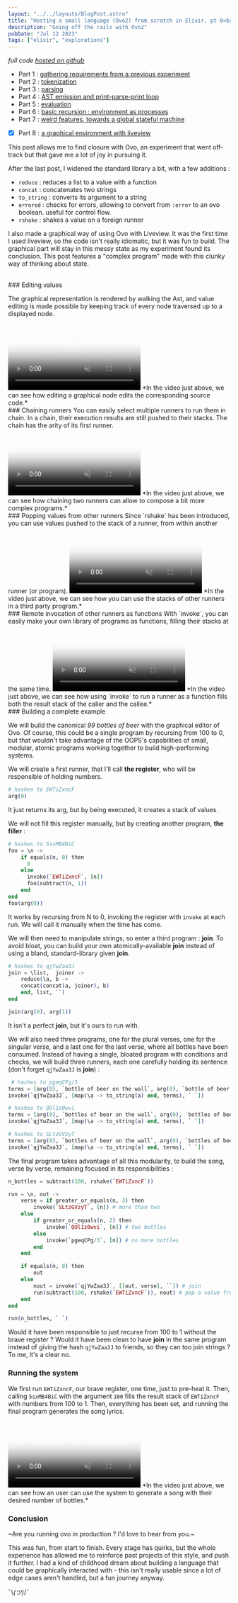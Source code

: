 ```yaml
---
layout: "../../layouts/BlogPost.astro"
title: "Hosting a small language (Ovo2) from scratch in Elixir, pt 8<br/>The end : the Ovo Optimal Personal System (oops), with liveview"
description: "Going off the rails with Ovo2"
pubDate: "Jul 12 2023"
tags: ["elixir", "explorations"]
---
```


*full code [hosted on github](https://github.com/lucassifoni/ovo)*

- Part 1 : [gathering requirements from a previous experiment](/blog/small-lang-elixir)
- Part 2 : [tokenization](/blog/small-lang-elixir-2)
- Part 3 : [parsing](/blog/small-lang-elixir-3)
- Part 4 : [AST emission and print-parse-print loop](/blog/small-lang-elixir-4)
- Part 5 : [evaluation](/blog/small-lang-elixir-5)
- Part 6 : [basic recursion : environment as processes](/blog/small-lang-elixir-6)
- Part 7 : [weird features, towards a global stateful machine](/blog/small-lang-elixir-7)
- [x] Part 8 : [a graphical environment with liveview](/blog/small-lang-elixir-8)

This post allows me to find closure with Ovo, an experiment that went off-track but that gave me a lot of joy in pursuing it.

After the last post, I widened the standard library a bit, with a few additions :

- `reduce` : reduces a list to a value with a function 
- `concat` : concatenates two strings
- `to_string` : converts its argument to a string
- `errored` : checks for errors, allowing to convert from `:error` to an ovo boolean. useful for control flow.
- `rshake` : shakes a value on a foreign runner

I also made a graphical way of using Ovo with Liveview. It was the first time I used liveview, so the code isn't really idiomatic, but it was fun to build. The graphical part will stay in this messy state as my experiment found its conclusion. This post features a "complex program" made with this clunky way of thinking about state.

<style>video \{
    width: 100%;
    max-width: 67ch;
    height: auto;
}</style>

<br/>
### Editing values

The graphical representation is rendered by walking the Ast, and value editing is made possible by keeping track of every node traversed up to a displayed node.

<video src="/pics/ovo_8/ovo_playground_1_c.mp4" poster="/pics/ovo_8/ovo_playground_1_c.jpg" controls autoplay muted loop>
    <source src="/pics/ovo_8/ovo_playground_1_co.mp4"></source>
    <source src="/pics/ovo_8/ovo_playground_1_c.webm"></source>
</video>
*In the video just above, we can see how editing a graphical node edits the corresponding source code.*
<br/>
### Chaining runners
You can easily select multiple runners to run them in chain. In a chain, their execution results are still pushed to their stacks. The chain has the arity of its first runner.
<video src="/pics/ovo_8/ovo_playground_2_c.mp4" poster="/pics/ovo_8/ovo_playground_2_c.jpg" controls autoplay muted loop>
    <source src="/pics/ovo_8/ovo_playground_2_co.mp4"></source>
    <source src="/pics/ovo_8/ovo_playground_2_c.webm"></source>
</video>
*In the video just above, we can see how chaining two runners can allow to compose a bit more complex programs.*
<br/>
### Popping values from other runners
Since `rshake` has been introduced, you can use values pushed to the stack of a runner, from within another runner (or program).
<video src="/pics/ovo_8/ovo_playground_4_c.mp4" poster="/pics/ovo_8/ovo_playground_4_c.jpg" controls autoplay muted loop>
    <source src="/pics/ovo_8/ovo_playground_4_co.mp4"></source>
    <source src="/pics/ovo_8/ovo_playground_4_c.webm"></source>
</video>
*In the video just above, we can see how you can use the stacks of other runners in a third party program.*
<br/>
### Remote invocation of other runners as functions
With `invoke`, you can easily make your own library of programs as functions, filling their stacks at the same time.
<video src="/pics/ovo_8/ovo_playground_5_c.mp4" poster="/pics/ovo_8/ovo_playground_5_c.jpg" controls autoplay muted loop>
    <source src="/pics/ovo_8/ovo_playground_5_co.mp4"></source>
    <source src="/pics/ovo_8/ovo_playground_5_c.webm"></source>
</video>
*In the video just above, we can see how using `invoke` to run a runner as a function fills both the result stack of the caller and the callee.*
<br/>
### Building a complete example 

We will build the canonical *99 bottles of beer* with the graphical editor of Ovo. Of course, this could be a single program by recursing from 100 to 0, but that wouldn't take advantage of the OOPS's capabilities of small, modular, atomic programs working together to build high-performing systems.

We will create a first runner, that I'll call **the register**, who will be responsible of holding numbers.
```elixir 
# hashes to EWTiZxncF
arg(0)
```
It just returns its arg, but by being executed, it creates a stack of values.

We will not fill this register manually, but by creating another program, **the filler** : 

```elixir
# hashes to 5sxMB4BiC
foo = \n ->
    if equals(n, 0) then
      0
    else
      invoke(`EWTiZxncF`, [n])
      foo(subtract(n, 1))
    end
end
foo(arg(0))
```
It works by recursing from N to 0, invoking the register with `invoke` at each run. We will call it manually when the time has come.

We will then need to manipulate strings, so enter a third program : **join**. To avoid bloat, you can build your own atomically-available **join** instead of using a bland, standard-library given **join**.

```elixir
# hashes to qjYwZaa3J
join = \list,  joiner ->
    reduce(\a, b ->
    concat(concat(a, joiner), b)
    end, list, ``)
end

join(arg(0), arg(1))
```

It isn't a perfect **join**, but it's ours to run with.

We will also need three programs, one for the plural verses, one for the singular verse, and a last one for the last verse, where all bottles have been consumed. Instead of having a single, bloated program with conditions and checks, we will build three runners, each one carefully holding its sentence (don't forget `qjYwZaa3J` is **join**) :

```elixir
 # hashes to pgeqCPg/3
terms = [arg(0), `bottle of beer on the wall`, arg(0), `bottle of beer.`, `Take one down and pass it around. No more bottles of beer on the wall.`]
invoke(`qjYwZaa3J`, [map(\a -> to_string(a) end, terms), ` `])

# hashes to QUl1z0wvi
terms = [arg(0), `bottles of beer on the wall`, arg(0), `bottles of beer.`, `Take one down and pass it around`, subtract(arg(0), 1), `bottle of beer on the wall.`]
invoke(`qjYwZaa3J`, [map(\a -> to_string(a) end, terms), ` `])

# hashes to SLtzGVzyT
terms = [arg(0), `bottles of beer on the wall`, arg(0), `bottles of beer.`, `Take one down and pass it around`, subtract(arg(0), 1), `bottles of beer on the wall.`]
invoke(`qjYwZaa3J`, [map(\a -> to_string(a) end, terms), ` `])
```

The final program takes advantage of all this modularity, to build the song, verse by verse, remaining focused in its responsibilities : 

```elixir
n_bottles = subtract(100, rshake(`EWTiZxncF`))

run = \n, out ->
    verse = if greater_or_equals(n, 3) then
        invoke(`SLtzGVzyT`, [n]) # more than two
    else
        if greater_or_equals(n, 2) then
            invoke(`QUl1z0wvi`, [n]) # two bottles
        else
            invoke(`pgeqCPg/3`, [n]) # no more bottles
        end
    end

    if equals(n, 0) then
        out
    else
        nout = invoke(`qjYwZaa3J`, [[out, verse], ``]) # join
        run(subtract(100, rshake(`EWTiZxncF`)), nout) # pop a value from the register
    end
end

run(n_bottles, ` `)
```

Would it have been responsible to just recurse from 100 to 1 without the brave register ? Would it have been clean to have **join** in the same program instead of giving the hash `qjYwZaa3J` to friends, so they can too join strings ? To me, it's a clear no.
<br/>
### Running the system
We first run `EWTiZxncF`, our brave register, one time, just to pre-heat it. Then, calling `5sxMB4BiC` with the argument `100` fills the result stack of `EWTiZxncF` with numbers from 100 to 1. Then, everything has been set, and running the final program generates the song lyrics.

<video src="/pics/ovo_8/ovo_playground_6_c.mp4" poster="/pics/ovo_8/ovo_playground_6_c.jpg" controls autoplay muted loop>
    <source src="/pics/ovo_8/ovo_playground_6_co.mp4"></source>
    <source src="/pics/ovo_8/ovo_playground_6_c.webm"></source>
</video>
*In the video just above, we can see how an user can use the system to generate a song with their desired number of bottles.*

### Conclusion

~Are you running ovo in production ? I'd love to hear from you.~

This was fun, from start to finish. Every stage has quirks, but the whole experience has allowed me to reinforce past projects of this style, and push it further. I had a kind of childhood dream about building a language that could be graphically interacted with - this isn't really usable since a lot of edge cases aren't handled, but a fun journey anyway.

 ¯\\_(ツ)_/¯